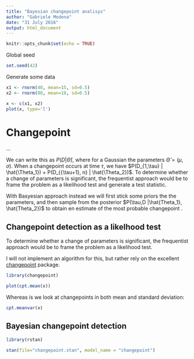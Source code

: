 ```yaml
---
title: "Bayesian changepoint analisys"
author: "Gabriele Modena"
date: "31 July 2016"
output: html_document
---
```


```r
knitr::opts_chunk$set(echo = TRUE)
```



Global seed
```r
set.seed(42)
```

Generate some data
```r
x1 <- rnorm(40, mean=15, sd=0.5)
x2 <- rnorm(80, mean=18, sd=0.5)

x <- c(x1, x2)
plot(x, type='l')
```

# Changepoint

...


We can write this as $P(D | \hat{\Theta})$, where for a Gaussian the parameters  $\hat{\Theta} = (\mu, \sigma)$. When a changepoint occurs at time $\tau$, we have $P(D_{1,\tau} | \hat{\Theta_1}) + P(D_{{\tau+1}, n} | \hat{\Theta_2})$. To determine whether a change of parameters is significant, the frequentist approach would be
to frame the problem as a likelihood test and generate a test statistic.

With Basyesian approach instead we will first stick some priors the the parameters, and then sample from the posterior $P(\tau,D |\hat{Theta_1}, \hat{Theta_2})$ to obtain en estimate of the most probable changepoint \tau.

## Changepoint detection as a likelhood test
To determine whether a change of parameters is significant, the frequentist approach would be
to frame the problem as a likelihood test. 

I will not implement an algorithm for this, but rather rely on the excellent [changepoint](https://www.google.nl/search?client=safari&rls=en&q=changepoint+rstats&ie=UTF-8&oe=UTF-8&gfe_rd=cr&ei=8mWeV9m9JYT5-gbC-4Bo) package.

```r
library(changepoint)

plot(cpt.mean(x))
```

Whereas is we look at changepoints in both mean and standard deviation:

```r
cpt.meanvar(x)
```


## Bayesian changepoint detection

```r
library(rstan)

stan(file="changepoint.stan", model_name = "changepoint")
```
